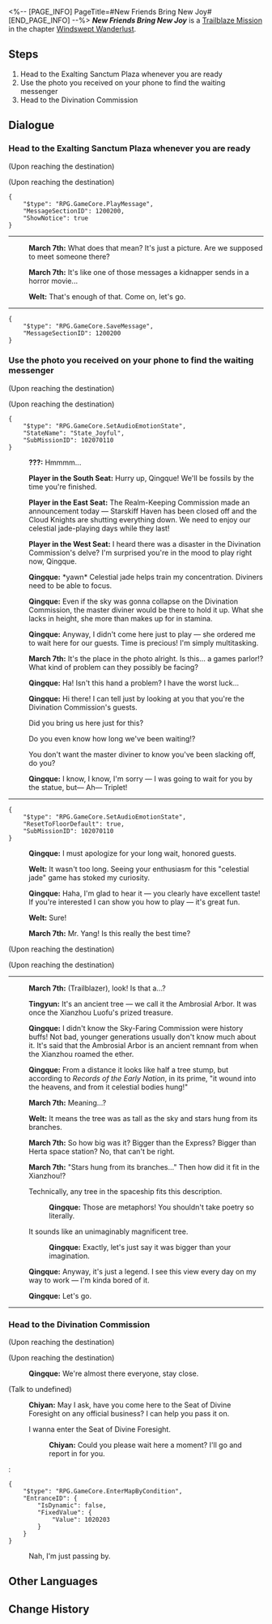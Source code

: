 <%-- [PAGE_INFO]
PageTitle=#New Friends Bring New Joy#
[END_PAGE_INFO] --%>
{{Stub|Dialogue.}}
{{Mission Infobox
|id            = 1020702
|title         = 
|image         = Mission New Friends Bring New Joy.png{{subst:void|<!--$UPLOAD:<<SpriteOutput/Chronicle/1020702.png>-<Mission New Friends Bring New Joy.png>-<Fate's Atlas Images>>-->}}
|type          = Trailblaze
|event_name    = 
|chapter       = Windswept Wanderlust
|requirements  = 
* [[Trailblaze Mission]] ''[[Stars Spun, Prescience Sprung]]'' completed
* Reach [[Trailblaze Level]] 13
|summary       = You meet up with Qingque, the messenger from the Divination Commission. She is indeed "trapped in place" as she ponders how to play her tiles in hand. You can't help but think the master diviner has interesting tastes in hiring staff.<br />Qingque's luck in the game drastically improves as soon as you arrive, and she happily starts to fulfill her duty as your guide.
|characters    = Chiyan; March 7th; Player in the East Seat; Player in the South Seat; Player in the West Seat; Qingque; Tingyun; Trailblazer; Welt
|startLocation = [[The Xianzhou Luofu]] - [[Exalting Sanctum]]
|world         = The Xianzhou Luofu
|area          = Exalting Sanctum
|prev          = Stars Spun, Prescience Sprung
|next          = Omniscient Inquiry of Arcana
|rewards       = Trailblaze EXP*400; Traveler's Guide*3; Credit*15,000
}}
'''''New Friends Bring New Joy''''' is a [[Trailblaze Mission]] in the chapter [[Windswept Wanderlust]].

==Steps==
# Head to the Exalting Sanctum Plaza whenever you are ready
# Use the photo you received on your phone to find the waiting messenger
# Head to the Divination Commission

<!--
==Gameplay Notes==

--><!--
==Trial Character==

-->
==Dialogue==
{{Stub Dialogue}}

===Head to the Exalting Sanctum Plaza whenever you are ready{{subst:void|<!--102070108-->}}===
{{Mission Description|type=trailblaze|location=Exalting Sanctum|Fu Xuan took Kafka to the Divination Commission but asked you to wait. The Xianzhou Luofu is in troubled times, and everyone feels trapped in place.<br />You take this chance to stroll around the area and wait for the Divination Commission's messenger to arrive.}}
{{Dialogue Start}}
;(Upon reaching the destination)

;(Upon reaching the destination)
<pre>{
	"$type": "RPG.GameCore.PlayMessage",
	"MessageSectionID": 1200200,
	"ShowNotice": true
}</pre>
----
:{{A|VO chapter2 3 mar7th 137.ogg}} '''March 7th:''' What does that mean? It's just a picture. Are we supposed to meet someone there?
:{{A|VO chapter2 3 mar7th 138.ogg}} '''March 7th:''' It's like one of those messages a kidnapper sends in a horror movie...
:{{A|VO chapter2 3 welt 122.ogg}} '''Welt:''' That's enough of that. Come on, let's go.
----
<pre>{
	"$type": "RPG.GameCore.SaveMessage",
	"MessageSectionID": 1200200
}</pre>
{{Dialogue End}}

===Use the photo you received on your phone to find the waiting messenger{{subst:void|<!--102070110-->}}===
{{Mission Description|type=trailblaze|location=Exalting Sanctum|update|Fu Xuan took Kafka to the Divination Commission but asked you to wait. The Xianzhou Luofu is in troubled times, and everyone feels trapped in place.<br />The Divination Commission's messenger is late. Perhaps she, too, is hindered by troublesome business. Maybe it's best to actively go and find her.}}
{{Dialogue Start}}
;(Upon reaching the destination)

;(Upon reaching the destination)
<pre>{
	"$type": "RPG.GameCore.SetAudioEmotionState",
	"StateName": "State_Joyful",
	"SubMissionID": 102070110
}</pre>
:{{A|VO chapter2 3 mar7th 132.ogg}} '''???:''' Hmmmm...
:{{A|VO chapter2 3 cltE 101.ogg}} '''Player in the South Seat:''' Hurry up, Qingque! We'll be fossils by the time you're finished.
:'''Player in the East Seat:''' The Realm-Keeping Commission made an announcement today &mdash; Starskiff Haven has been closed off and the Cloud Knights are shutting everything down. We need to enjoy our celestial jade-playing days while they last!
:{{A|VO chapter2 3 cltG 101.ogg}} '''Player in the West Seat:''' I heard there was a disaster in the Divination Commission's delve? I'm surprised you're in the mood to play right now, Qingque.
:'''Qingque:''' *yawn* Celestial jade helps train my concentration. Diviners need to be able to focus.
:{{A|VO chapter2 3 qingque 103.ogg}} '''Qingque:''' Even if the sky was gonna collapse on the Divination Commission, the master diviner would be there to hold it up. What she lacks in height, she more than makes up for in stamina.
:{{A|VO chapter2 3 qingque 104.ogg}} '''Qingque:''' Anyway, I didn't come here just to play &mdash; she ordered me to wait here for our guests. Time is precious! I'm simply multitasking.
:{{A|VO chapter2 3 mar7th 139.ogg}} '''March 7th:''' It's the place in the photo alright. Is this... a games parlor!? What kind of problem can they possibly be facing?
:{{A|VO chapter2 3 qingque 105.ogg}} '''Qingque:''' Ha! Isn't this hand a problem? I have the worst luck...
:{{A|VO chapter2 3 qingque 106.ogg}} '''Qingque:''' Hi there! I can tell just by looking at you that you're the Divination Commission's guests.
:{{DIcon|Arrow}} Did you bring us here just for this?
:{{DIcon|Arrow}} Do you even know how long we've been waiting!?
:{{DIcon|Arrow}} You don't want the master diviner to know you've been slacking off, do you?
:{{A|VO chapter2 3 qingque 107.ogg}} '''Qingque:''' I know, I know, I'm sorry &mdash; I was going to wait for you by the statue, but&mdash; Ah&mdash; Triplet!
:{{tx}}
----
<pre>{
	"$type": "RPG.GameCore.SetAudioEmotionState",
	"ResetToFloorDefault": true,
	"SubMissionID": 102070110
}</pre>
:<!--1-second delay-->
:{{A|VO chapter2 3 qingque 113.ogg}} '''Qingque:''' I must apologize for your long wait, honored guests.
:{{A|VO chapter2 3 welt 123.ogg}} '''Welt:''' It wasn't too long. Seeing your enthusiasm for this "celestial jade" game has stoked my curiosity.
:{{A|VO chapter2 3 qingque 114.ogg}} '''Qingque:''' Haha, I'm glad to hear it &mdash; you clearly have excellent taste! If you're interested I can show you how to play &mdash; it's great fun.
:{{A|VO chapter2 3 welt 124.ogg}} '''Welt:''' Sure!
:{{A|VO chapter2 3 mar7th 141.ogg}} '''March 7th:''' Mr. Yang! Is this really the best time?
;(Upon reaching the destination)

;(Upon reaching the destination)
----
:{{A|VO chapter2 3 mar7th 142 m.ogg}} {{A|VO chapter2 3 mar7th 142 f.ogg}} '''March 7th:''' (Trailblazer), look! Is that a...?
:{{A|VO chapter2 3 tingyun 121.ogg}} '''Tingyun:''' It's an ancient tree &mdash; we call it the Ambrosial Arbor. It was once the Xianzhou Luofu's prized treasure.
:{{A|VO chapter2 3 qingque 115.ogg}} '''Qingque:''' I didn't know the Sky-Faring Commission were history buffs! Not bad, younger generations usually don't know much about it. It's said that the Ambrosial Arbor is an ancient remnant from when the Xianzhou roamed the ether.
:{{A|VO chapter2 3 qingque 116.ogg}} '''Qingque:''' From a distance it looks like half a tree stump, but according to ''Records of the Early Nation'', in its prime, "it wound into the heavens, and from it celestial bodies hung!"
:{{A|VO chapter2 3 mar7th 143.ogg}} '''March 7th:''' Meaning...?
:{{A|VO chapter2 3 welt 125.ogg}} '''Welt:''' It means the tree was as tall as the sky and stars hung from its branches.
:{{A|VO chapter2 3 mar7th 144.ogg}} '''March 7th:''' So how big was it? Bigger than the Express? Bigger than Herta space station? No, that can't be right.
:{{A|VO chapter2 3 mar7th 145.ogg}} '''March 7th:''' "Stars hung from its branches..." Then how did it fit in the Xianzhou!?
:{{DIcon|Arrow}} Technically, any tree in the spaceship fits this description.
::{{A|VO chapter2 3 qingque 117.ogg}} '''Qingque:''' Those are metaphors! You shouldn't take poetry so literally.
:{{DIcon|Arrow}} It sounds like an unimaginably magnificent tree.
::{{A|VO chapter2 3 qingque 118.ogg}} '''Qingque:''' Exactly, let's just say it was bigger than your imagination.
:{{A|VO chapter2 3 qingque 119.ogg}} '''Qingque:''' Anyway, it's just a legend. I see this view every day on my way to work &mdash; I'm kinda bored of it.
:{{A|VO chapter2 3 qingque 120.ogg}} '''Qingque:''' Let's go.
----
{{Dialogue End}}

===Head to the Divination Commission{{subst:void|<!--102070116-->}}===
{{Mission Description|type=trailblaze|location=Exalting Sanctum|update|You finally meet up with Qingque, the messenger from the Divination Commission. She is indeed "trapped in place" as she ponders how to play her tiles in hand. You can't help but think the master diviner has interesting tastes in hiring staff.<br />Qingque's luck in the game drastically improves as soon as you arrive, and she happily starts to fulfill her duty as your guide.}}
{{Dialogue Start}}
;(Upon reaching the destination)

;(Upon reaching the destination)
:{{A|VO chapter2 3 qingque 121.ogg}} '''Qingque:''' We're almost there everyone, stay close.

;(Talk to undefined)
:{{A|VO vo ambient w2 greeting chiyan 101.ogg}} {{A|VO vo ambient w2 greeting chiyan 102.ogg}} '''Chiyan:''' May I ask, have you come here to the Seat of Divine Foresight on any official business? I can help you pass it on.
:{{DIcon|Arrow}} I wanna enter the Seat of Divine Foresight.
::'''Chiyan:''' Could you please wait here a moment? I'll go and report in for you.
:<pre>{
	"$type": "RPG.GameCore.EnterMapByCondition",
	"EntranceID": {
		"IsDynamic": false,
		"FixedValue": {
			"Value": 1020203
		}
	}
}</pre>
:{{DIcon|Exit}} Nah, I'm just passing by.
{{Dialogue End}}

==Other Languages==
{{Other Languages
|en   = New Friends Bring New Joy
|zhs  = 长乐新朋，青鸟候风
|zht  = 長樂新朋，青鳥候風
|ja   = 長楽の友よ、青鳥の如く風を待て
|ko   = 새로운 친구, 새로운 기쁨
|es   = Nuevas amistades traen nuevas alegrías
|fr   = De nouveaux amis pour plus de bonheur
|ru   = Новые друзья - новые радости
|th   = เพื่อนใหม่สุขี เปรมปรีดิ์สุขใจ
|vi   = Người Bạn Mới, Làn Gió Mới
|de   = Neue Freunde bringen neue Freuden
|id   = Teman Baru, Kebahagiaan Baru
|pt   = Novos Amigos, Novas Alegrias
}}

==Change History==
{{Change History|1.0}}
